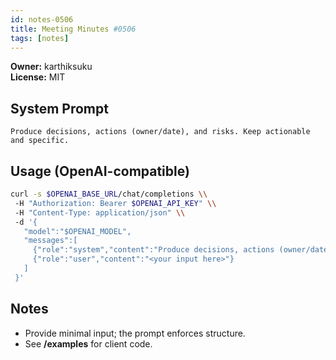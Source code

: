 ```yaml
---
id: notes-0506
title: Meeting Minutes #0506
tags: [notes]
---
```


**Owner:** karthiksuku  
**License:** MIT

## System Prompt
```text
Produce decisions, actions (owner/date), and risks. Keep actionable and specific.
```

## Usage (OpenAI-compatible)
```bash
curl -s $OPENAI_BASE_URL/chat/completions \\
 -H "Authorization: Bearer $OPENAI_API_KEY" \\
 -H "Content-Type: application/json" \\
 -d '{
   "model":"$OPENAI_MODEL",
   "messages":[
     {"role":"system","content":"Produce decisions, actions (owner/date), and risks. Keep actionable and specific."},
     {"role":"user","content":"<your input here>"}
   ]
 }'
```

## Notes
- Provide minimal input; the prompt enforces structure.
- See **/examples** for client code.
